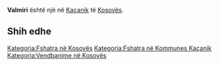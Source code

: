 {{Fshat në 
 | Emri                = Valmiri
 | EmriAlt                = 
 | NAME_SHORT_FORM=      
 | NAME_GENERIC=      
 | NAME_SORT_NAME_RO=      VALMIRI
 | FULL_NAME_RO = Valmiri
 | FULL_NAME_ND_RO=Valmiri
 | SORT_NAME_RG=VALMIRI
 | FULL_NAME_RG=Valmiri
 | FULL_NAME_ND_RG=Valmiri
 | SRP_NAME_SHORT_FORM=      
 | SRP_NAME_GENERIC=      
 | SRP_NAME_SORT_NAME_RO=      
 | SRP_FULL_NAME_RO = 
 | SRP_FULL_NAME_ND_RO=
 | SRP_SORT_NAME_RG=
 | SRP_FULL_NAME_RG=
 | SRP_FULL_NAME_ND_RG=
 | Emri (Rasa dhanore) = 
 | Figura              = 
 | Shteti              = Kosovo
 | Komuna              = Kaçanik
 | Kodi postar         = 
 | Sipërfaqja          = 

 | Popullsia           = 

 | Regj. i popullsisë  = 
 | Dend. e popullsisë  = 
 | Faqja zyrtare       = 
 <!--- Koordinatat ----> 
 | Gjerësia            = 42.579444
 | Gjatësia            = 20.883611
 | Lartësia            = 
}}
'''Valmiri''' është një [[]] në [[Kaçanik]] të [[Kosovës]].

<!-- == Gjeografia == -->
<!-- == Historia == -->
<!-- == Demografia == -->
== Shih edhe ==
{{Komuna Kaçanik}}
{{Kosovo-Administrata-Cung}}

[[Kategoria:Fshatra në Kosovës]]
[[Kategoria:Fshatra në Kommunes Kaçanik]]
[[Kategoria:Vendbanime në Kosovës]]